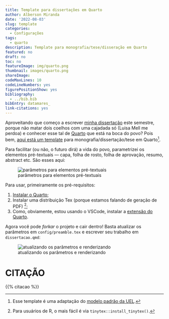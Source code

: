 ```yaml
---
title: Template para dissertações em Quarto
author: Alberson Miranda
date: '2022-08-03'
slug: template
categories:
  - Configurações
tags:
  - quarto
description: Template para monografia/tese/disseração em Quarto
featured: no
draft: no
toc: no
featureImage: img/quarto.png
thumbnail: images/quarto.png
shareImage: 
codeMaxLines: 10
codeLineNumbers: yes
figurePositionShow: yes
bibliography:
  - ../bib.bib
bibEntry: datamares_
link-citations: yes
---
```


Aproveitando que começo a escrever [minha dissertação](https://github.com/albersonmiranda/dissertacao/blob/master/dissertacao.pdf) este semestre, porque não matar dois coelhos com uma cajadada só (Luisa Mell me perdoa) e conhecer esse tal de [Quarto](https://quarto.org/) que está na boca do povo? Pois bem, [aqui está um template](https://github.com/albersonmiranda/dissertacao) para monografia/dissertação/tese em Quarto^[Esse template é uma adaptação do [modelo padrão da UEL](http://www.uel.br/projetos/experimental/pages/modelo-monografiauel.php).].

Para facilitar (ou não, o futuro dirá) a vida do povo, parametrizei os elementos pré-textuais — capa, folha de rosto, folha de aprovação, resumo, abstract etc. São esses aqui:

![parâmetros para elementos pré-textuais](img/preambulo.png)

Para usar, primeiramente os pré-requisitos:

1. [Instalar o Quarto](https://quarto.org/docs/get-started/);
2. Instalar uma distribuição Tex (porque estamos falando de geração de PDF) ^[Para usuários de R, o mais fácil é via `tinytex::install_tinytex()`.];
3. Como, obviamente, estou usando o VSCode, instalar a [extensão do Quarto](https://marketplace.visualstudio.com/items?itemName=quarto.quarto).

Agora você pode *forkar* o projeto e cair dentro! Basta atualizar os parâmetros em `config/preamble.tex` e escrever seu trabalho em `dissertacao.qmd`:

![atualizando os parâmetros e renderizando](img/1.gif)

# CITAÇÃO

{{% citacao %}}
